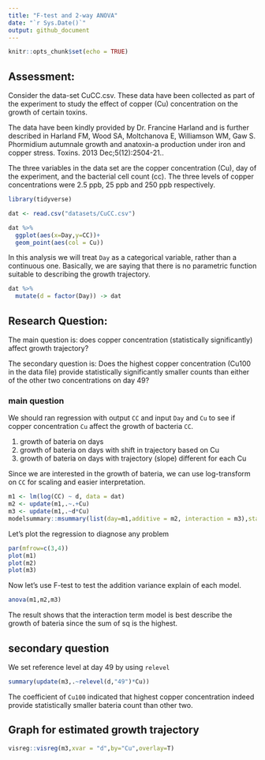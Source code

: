 ```yaml
---
title: "F-test and 2-way ANOVA"
date: "`r Sys.Date()`"
output: github_document
---
```


```r
knitr::opts_chunk$set(echo = TRUE)
```

## Assessment:
Consider the data-set CuCC.csv. These data have been collected as part of the experiment to study the effect of copper (Cu) concentration on the growth of certain toxins.

The data have been kindly provided by Dr. Francine Harland and is further described in Harland FM, Wood SA, Moltchanova E, Williamson WM, Gaw S. Phormidium autumnale growth and anatoxin-a production under iron and copper stress. Toxins. 2013 Dec;5(12):2504-21..

The three variables in the data set are the copper concentration (Cu), day of the experiment, and the bacterial cell count (cc). The three levels of copper concentrations were 2.5  ppb, 25  ppb and 250  ppb respectively.

```r
library(tidyverse)
```

```r
dat <- read.csv("datasets/CuCC.csv")

dat %>%
  ggplot(aes(x=Day,y=CC))+
  geom_point(aes(col = Cu))
```

In this analysis we will treat `Day` as a categorical variable, rather than a continuous one. Basically, we are saying that there is no parametric function suitable to describing the growth trajectory.

```r
dat %>%
  mutate(d = factor(Day)) -> dat
```

## Research Question:
The main question is: does copper concentration (statistically significantly) affect growth trajectory?

The secondary question is: Does the highest copper concentration (Cu100 in the data file) provide statistically significantly smaller counts than either of the other two concentrations on day 49?

### main question
We should ran regression with output `CC` and input `Day` and `Cu` to see if copper concentration `Cu` affect the growth of bacteria `CC`.

1. growth of bateria on days
2. growth of bateria on days with shift in trajectory based on Cu
3. growth of bateria on days with trajectory (slope) different for each Cu

Since we are interested in the growth of bateria, we can use log-transform on `CC` for scaling and easier interpretation.

```r
m1 <- lm(log(CC) ~ d, data = dat)
m2 <- update(m1,.~.+Cu)
m3 <- update(m1,.~d*Cu)
modelsummary::msummary(list(day=m1,additive = m2, interaction = m3),stars = T)
```

Let's plot the regression to diagnose any problem
```r
par(mfrow=c(3,4))
plot(m1)
plot(m2)
plot(m3)
```

Now let's use F-test to test the addition variance explain of each model.
```r
anova(m1,m2,m3)
```

The result shows that the interaction term model is best describe the growth of bateria since the sum of sq is the highest.

## secondary question
We set reference level at day 49 by using `relevel`
```r
summary(update(m3,.~relevel(d,"49")*Cu))
```

The coefficient of `Cu100` indicated that highest copper concentration indeed provide statistically smaller bateria count than other two.

## Graph for estimated growth trajectory
```r
visreg::visreg(m3,xvar = "d",by="Cu",overlay=T)
```

